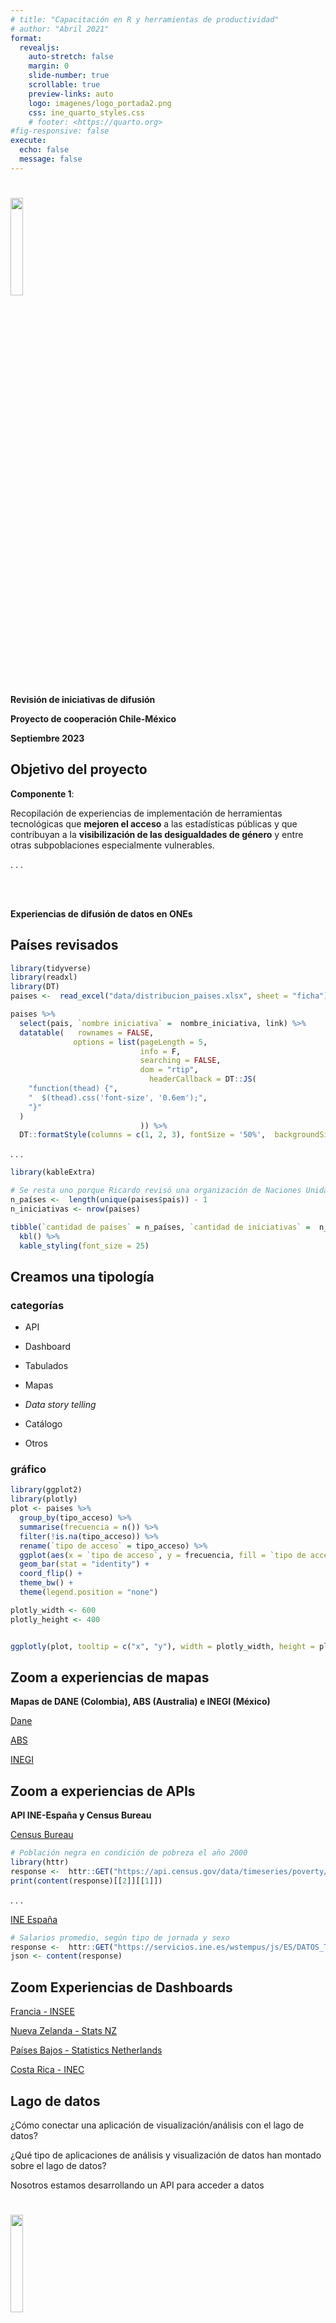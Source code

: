 ```yaml
---
# title: "Capacitación en R y herramientas de productividad"
# author: "Abril 2021"
format:
  revealjs:
    auto-stretch: false
    margin: 0
    slide-number: true
    scrollable: true
    preview-links: auto
    logo: imagenes/logo_portada2.png
    css: ine_quarto_styles.css
    # footer: <https://quarto.org>
#fig-responsive: false
execute: 
  echo: false
  message: false
---
```


# 



[]{.linea-superior} 
[]{.linea-inferior} 



<img src="imagenes/logo_portada2.png" width="20%"/>  

[**Revisión de iniciativas de difusión**]{.big-par .center-justified}

[**Proyecto de cooperación Chile-México**]{.big-par .center-justified}

[**Septiembre 2023**]{.big-par .center-justified}


## Objetivo del proyecto  

**Componente 1**:

Recopilación de experiencias de implementación de herramientas tecnológicas que **mejoren el acceso** a las estadísticas públicas y que contribuyan a la **visibilización de las desigualdades de género** y entre otras subpoblaciones especialmente vulnerables. 

. . . 

<br/>
<br/>

[**Experiencias de difusión de datos en ONEs**]{.center .medium-par}




## Países revisados

```r
library(tidyverse)
library(readxl)
library(DT)
paises <-  read_excel("data/distribucion_paises.xlsx", sheet = "ficha")

paises %>% 
  select(pais, `nombre iniciativa` =  nombre_iniciativa, link) %>% 
  datatable(   rownames = FALSE,
              options = list(pageLength = 5, 
                             info = F,
                             searching = FALSE,
                             dom = "rtip",
                               headerCallback = DT::JS(
    "function(thead) {",
    "  $(thead).css('font-size', '0.6em');",
    "}"
  )
                             )) %>% 
  DT::formatStyle(columns = c(1, 2, 3), fontSize = '50%',  backgroundSize = '2%')
```

. . .

```r
library(kableExtra)

# Se resta uno porque Ricardo revisó una organización de Naciones Unidas
n_países <-  length(unique(paises$pais)) - 1
n_iniciativas <- nrow(paises)

tibble(`cantidad de países` = n_países, `cantidad de iniciativas` =  n_iniciativas) %>% 
  kbl() %>% 
  kable_styling(font_size = 25)


```

## Creamos una tipología


::: {.panel-tabset}

### [categorías]{.medium-par}



::: {.incremental .medium-par}
- API

- Dashboard

- Tabulados

- Mapas

- *Data story telling*

- Catálogo

- Otros

:::

### [gráfico]{.medium-par}

```r
library(ggplot2)
library(plotly)
plot <- paises %>% 
  group_by(tipo_acceso) %>% 
  summarise(frecuencia = n()) %>% 
  filter(!is.na(tipo_acceso)) %>% 
  rename(`tipo de acceso` = tipo_acceso) %>% 
  ggplot(aes(x = `tipo de acceso`, y = frecuencia, fill = `tipo de acceso`)) + 
  geom_bar(stat = "identity") +
  coord_flip() +
  theme_bw() +
  theme(legend.position = "none")

plotly_width <- 600
plotly_height <- 400


ggplotly(plot, tooltip = c("x", "y"), width = plotly_width, height = plotly_height)

```

:::


## Zoom a experiencias de mapas

**Mapas de DANE (Colombia), ABS (Australia) e INEGI (México)**

[Dane](https://geoportal.dane.gov.co/geovisores/territorio/analisis-cnpv-2018/)

[ABS](https://www.abs.gov.au/census/find-census-data/search-by-area)

[INEGI](https://www.inegi.org.mx/app/mapa/espacioydatos/?ag=00)


## Zoom a experiencias de APIs

**API INE-España y Census Bureau**

[Census Bureau](https://www.census.gov/data/developers/data-sets.html)

```r
# Población negra en condición de pobreza el año 2000
library(httr)
response <-  httr::GET("https://api.census.gov/data/timeseries/poverty/histpov2?get=PCTPOV,YEAR&for=us:*&time=2000&RACE=8")
print(content(response)[[2]][[1]])  
```

. . .

[INE España](https://www.ine.es/dyngs/DataLab/manual.html?cid=66)


```r
# Salarios promedio, según tipo de jornada y sexo
response <-  httr::GET("https://servicios.ine.es/wstempus/js/ES/DATOS_TABLA/36832?nult=1")
json <- content(response)

```


## Zoom Experiencias de Dashboards

[Francia - INSEE](https://www.insee.fr/en/outil-interactif/5543645)

[Nueva Zelanda - Stats NZ](https://www.stats.govt.nz/experimental/covid-19-data-portal)

[Países Bajos - Statistics Netherlands](https://www.cbs.nl/en-gb/visualisations/dashboard-population)

[Costa Rica - INEC](http://sistemas.inec.cr:8080/bininec/RpWebEngine.exe/Portal?BASE=CP2011&lang=esp)

## Lago de datos

¿Cómo conectar una aplicación de visualización/análisis con el lago de datos?

¿Qué tipo de aplicaciones de análisis y visualización de datos han montado sobre el lago de datos?

Nosotros estamos desarrollando un API para acceder a datos



#


[<img src="imagenes/logo_portada2.png" width="20%"/>]{.center}

[**Revisión de iniciativas de difusión**]{.big-par .center-justified}

[**Proyecto de cooperación Chile-México**]{.big-par .center-justified}

[**Septiembre 2023**]{.big-par .center-justified}


[]{.linea-superior} 
[]{.linea-inferior} 

<!---
 ## Polar Axis  

For a demonstration of a line plot on a polar axis, see @fig-polar.

```python
#| label: fig-polar
#| fig-cap: "A line plot on a polar axis, not a bear"

import numpy as np
import matplotlib.pyplot as plt

r = np.arange(0, 2, 0.01)
theta = 4 * np.pi * r
fig, ax = plt.subplots(
  subplot_kw = {'projection': 'polar'} 
)
ax.plot(theta, r)
ax.set_rticks([0.5, 1, 1.5, 2])
ax.grid(True)
plt.show()
``` 
--->